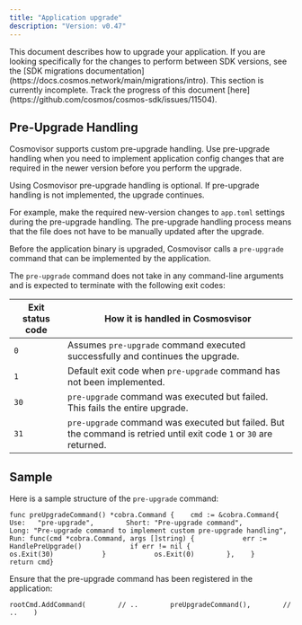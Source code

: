 ```yaml
---
title: "Application upgrade"
description: "Version: v0.47"
---
```


<Note>
  This document describes how to upgrade your application. If you are looking specifically for the changes to perform between SDK versions, see the [SDK migrations documentation](https://docs.cosmos.network/main/migrations/intro).
</Note>

<Warning>
  This section is currently incomplete. Track the progress of this document [here](https://github.com/cosmos/cosmos-sdk/issues/11504).
</Warning>

## Pre-Upgrade Handling[​](#pre-upgrade-handling "Direct link to Pre-Upgrade Handling")

Cosmovisor supports custom pre-upgrade handling. Use pre-upgrade handling when you need to implement application config changes that are required in the newer version before you perform the upgrade.

Using Cosmovisor pre-upgrade handling is optional. If pre-upgrade handling is not implemented, the upgrade continues.

For example, make the required new-version changes to `app.toml` settings during the pre-upgrade handling. The pre-upgrade handling process means that the file does not have to be manually updated after the upgrade.

Before the application binary is upgraded, Cosmovisor calls a `pre-upgrade` command that can be implemented by the application.

The `pre-upgrade` command does not take in any command-line arguments and is expected to terminate with the following exit codes:

| Exit status code | How it is handled in Cosmosvisor                                                                                    |
| ---------------- | ------------------------------------------------------------------------------------------------------------------- |
| `0`              | Assumes `pre-upgrade` command executed successfully and continues the upgrade.                                      |
| `1`              | Default exit code when `pre-upgrade` command has not been implemented.                                              |
| `30`             | `pre-upgrade` command was executed but failed. This fails the entire upgrade.                                       |
| `31`             | `pre-upgrade` command was executed but failed. But the command is retried until exit code `1` or `30` are returned. |

## Sample[​](#sample "Direct link to Sample")

Here is a sample structure of the `pre-upgrade` command:

```
func preUpgradeCommand() *cobra.Command {    cmd := &cobra.Command{        Use:   "pre-upgrade",        Short: "Pre-upgrade command",        Long: "Pre-upgrade command to implement custom pre-upgrade handling",        Run: func(cmd *cobra.Command, args []string) {            err := HandlePreUpgrade()            if err != nil {                os.Exit(30)            }            os.Exit(0)        },    }    return cmd}
```

Ensure that the pre-upgrade command has been registered in the application:

```
rootCmd.AddCommand(        // ..        preUpgradeCommand(),        // ..    )
```
